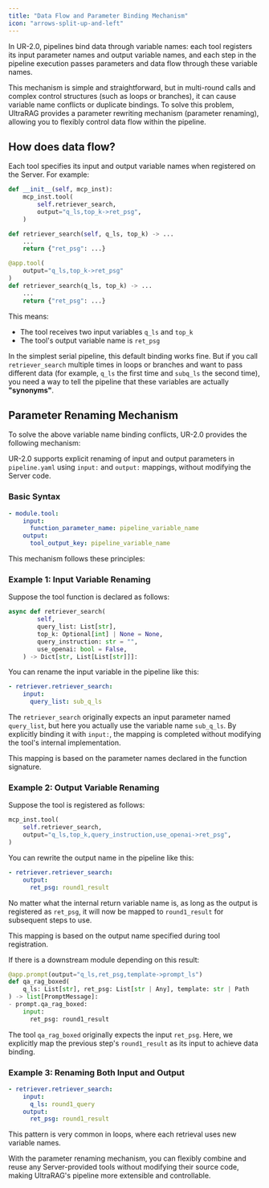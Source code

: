 ```yaml
---
title: "Data Flow and Parameter Binding Mechanism"
icon: "arrows-split-up-and-left"
---
```


In UR-2.0, pipelines bind data through variable names: each tool registers its input parameter names and output variable names, and each step in the pipeline execution passes parameters and data flow through these variable names.

This mechanism is simple and straightforward, but in multi-round calls and complex control structures (such as loops or branches), it can cause variable name conflicts or duplicate bindings. To solve this problem, UltraRAG provides a parameter rewriting mechanism (parameter renaming), allowing you to flexibly control data flow within the pipeline.

## How does data flow?

Each tool specifies its input and output variable names when registered on the Server. For example:

<CodeGroup>

```python Class Like Example icon="python" highlight={4}
def __init__(self, mcp_inst):
    mcp_inst.tool(
        self.retriever_search,
        output="q_ls,top_k->ret_psg",
    )

def retriever_search(self, q_ls, top_k) -> ...
    ...
    return {"ret_psg": ...}
```

```python Decorate Like Example icon="python" highlight={2}
@app.tool(
    output="q_ls,top_k->ret_psg"
)
def retriever_search(q_ls, top_k) -> ...
    ...
    return {"ret_psg": ...}
```

</CodeGroup>

This means:

- The tool receives two input variables `q_ls` and `top_k`
- The tool's output variable name is `ret_psg`

In the simplest serial pipeline, this default binding works fine. But if you call `retriever_search` multiple times in loops or branches and want to pass different data (for example, `q_ls` the first time and `subq_ls` the second time), you need a way to tell the pipeline that these variables are actually **"synonyms"**.

## Parameter Renaming Mechanism

To solve the above variable name binding conflicts, UR-2.0 provides the following mechanism:

UR-2.0 supports explicit renaming of input and output parameters in `pipeline.yaml` using `input:` and `output:` mappings, without modifying the Server code.

### Basic Syntax

```yaml
- module.tool:
    input:
      function_parameter_name: pipeline_variable_name
    output:
      tool_output_key: pipeline_variable_name
```

This mechanism follows these principles:

### Example 1: Input Variable Renaming

Suppose the tool function is declared as follows:

```python
async def retriever_search(
        self,
        query_list: List[str],
        top_k: Optional[int] | None = None,
        query_instruction: str = "",
        use_openai: bool = False,
    ) -> Dict[str, List[List[str]]]:
```

You can rename the input variable in the pipeline like this:

```yaml
- retriever.retriever_search:
    input:
      query_list: sub_q_ls
```

The `retriever_search` originally expects an input parameter named `query_list`, but here you actually use the variable name `sub_q_ls`. By explicitly binding it with `input:`, the mapping is completed without modifying the tool's internal implementation.

<Tip>This mapping is based on the parameter names declared in the function signature.</Tip>

### Example 2: Output Variable Renaming

Suppose the tool is registered as follows:

```python
mcp_inst.tool(
    self.retriever_search,
    output="q_ls,top_k,query_instruction,use_openai->ret_psg",
)
```

You can rewrite the output name in the pipeline like this:

```yaml
- retriever.retriever_search:
    output:
      ret_psg: round1_result
```

No matter what the internal return variable name is, as long as the output is registered as `ret_psg`, it will now be mapped to `round1_result` for subsequent steps to use.

<Tip>This mapping is based on the output name specified during tool registration.</Tip>

If there is a downstream module depending on this result:

```python
@app.prompt(output="q_ls,ret_psg,template->prompt_ls")
def qa_rag_boxed(
    q_ls: List[str], ret_psg: List[str | Any], template: str | Path
) -> list[PromptMessage]:
- prompt.qa_rag_boxed:
    input:
      ret_psg: round1_result
```

The tool `qa_rag_boxed` originally expects the input `ret_psg`. Here, we explicitly map the previous step's `round1_result` as its input to achieve data binding.

### Example 3: Renaming Both Input and Output

```yaml
- retriever.retriever_search:
    input:
      q_ls: round1_query
    output:
      ret_psg: round1_result
```

This pattern is very common in loops, where each retrieval uses new variable names.

With the parameter renaming mechanism, you can flexibly combine and reuse any Server-provided tools without modifying their source code, making UltraRAG's pipeline more extensible and controllable.